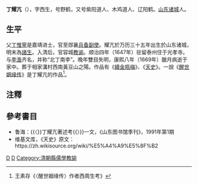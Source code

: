 '''丁耀亢'''（{{bd|1599年||1669年||Ding}}），字西生，号野鹤，又号紫阳道人、木鸡道人、辽阳鹤。[[山东|山东]][[诸城|诸城]]人。

==生平==
父[[丁惟寧|丁惟寧]]是嘉靖进士，官至郧襄[[兵备副使|兵备副使]]。耀亢於万历三十五年出生於山东诸城，明末為[[諸生|諸生]]。入清后，官容城[[教谕|教谕]]。顺治四年（1647年）驻留泰州住于光孝寺。与[[李渔|李渔]]齐名，并称“北丁南李”。晚年雙目失明，康熙八年（1669年）臘月病逝于家中。葬于相家溝村西南黃豆山之陽。作品有《[[續金瓶梅|續金瓶梅]]》、《[[天史|天史]]》。一說《[[醒世姻缘传|醒世姻缘传]]》是丁耀亢的作品<ref>王素存《〈醒世姻缘传〉作者西周生考》</ref>。

== 注釋 ==
{{reflist}}

== 參考書目 ==
{{refbegin}}
* 鲁海：{{〈}}丁耀亢著述考{{〉}}一文，《山东图书馆季刊》，1991年第1期
*维基文库，《天史》原文：https://zh.wikisource.org/wiki/%E5%A4%A9%E5%8F%B2{{Wayback|url=https://zh.wikisource.org/wiki/%E5%A4%A9%E5%8F%B2 |date=20181002110608 }}
{{refend}}

[[Category:明朝作家|D]]
[[Category:诸城人|D]]
[[Category:清朝縣儒學教諭|Category:清朝縣儒學教諭]]